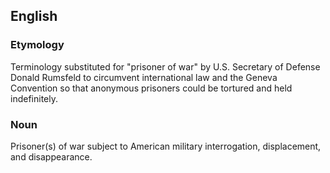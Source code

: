 ==English==

===Etymology=== Terminology substituted for "prisoner of war" by U.S. Secretary of Defense Donald Rumsfeld to circumvent international law and the Geneva Convention so that anonymous prisoners could be tortured and held indefinitely. 

===Noun=== Prisoner(s) of war subject to American military interrogation, displacement, and disappearance.
{{rfc}}